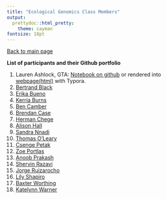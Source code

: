 ```yaml
---
title: "Ecological Genomics Class Members"
output:
  prettydoc::html_pretty:
    theme: cayman
fontsize: 18pt
---
```


[Back to main page](index.html)

**List of participants and their Github portfolio** 

1. Lauren Ashlock, GTA: [Notebook on github](https://github.com/PespeniLab/Ecological-Genomics/blob/master/AshlockRenderedNotebook.md) or rendered into [webpage(html)](AshlockRenderedNotebook.html) with Typora. 
2. [Bertrand Black](https://github.com/bblack2019/Ecological-Genomics-2020/blob/master/Notebook.md)   
3. [Erika Bueno](https://github.com/eribue/EcolGenomics/blob/master/EcolNotebook.Rmd)   
4. [Kerria Burns](https://github.com/kmb057/EcologicalGenomics/blob/master/Burns_LabNotebook.Rmd)    
5. [Ben Camber](https://github.com/bencamber/ecological-genomics/blob/master/notebook.Rmd)    
6. [Brendan Case]()
7. [Herman Chege](https://github.com/KenyanGeek/Genomics-Class/blob/master/genomic%20notebook.md)    
8. [Alison Hall](https://github.com/aehall26/EcologicalGenomics/blob/master/EcologicalGenomicsNotebook)   
9. [Sandra Nnadi](https://github.com/Sandra-ctrl/Ecological-Genomics-2020/blob/master/SandraPBIO381Notebook.md)   
10. [Thomas O'Leary](https://tsoleary.github.io/eco_genomics/tso_eco_genomics.html)  
11. [Csenge Petak](https://github.com/Cpetak/Ecological_genomics/blob/master/lab_notebook.md)  
12. [Zoe Portlas](https://zportlas.github.io/Ecological-Genomics/notebook)    
13. [Anoob Prakash](https://github.com/anoobvinu07/EcologicalGenomics/blob/master/EcoGen_notes.Rmd)   
14. [Shervin Razavi](https://github.com/arazavi78/Ecological-Genomics/blob/master/Shervin's_Notebook.md)      
15. [Jorge Ruizarocho](https://github.com/JorgeRuizArocho/Ecological_Genomics_2020/blob/master/Ecological%20Genomics%20Notebook.Rmd)
16. [Lily Shapiro](https://github.com/lkshapir/Ecological-Genomics/blob/master/Notebook_EG_2020.md)
17. [Baxter Worthing]()
18. [Katelynn Warner](https://github.com/Katelynn62/Ecological_Genomics)